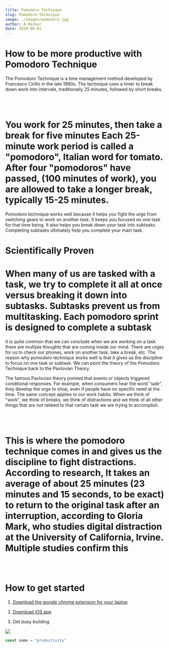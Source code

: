 ```yaml
---
title: Pomodoro Technique 
slug: Pomodoro-Technique
image: ./images/pomodoro.jpg
author: A Hacker
date: 2020-06-01
---
```



<h1>How to be more productive with Pomodoro Technique</h1>

The Pomodoro Technique is a time management method developed by Francesco Cirillo in the late 1980s. The technique uses a timer to break down work into intervals, traditionally 25 minutes, followed by short breaks. 

<br/><br/>

# You work for 25 minutes, then take a break for five minutes Each 25-minute work period is called a "pomodoro", Italian word for tomato. After four "pomodoros" have passed, (100 minutes of work), you are allowed to take a longer break, typically 15-25 minutes.

 Pomodoro technique works well because it helps you fight the urge from switching gears to work on another task. It keeps you focused on one task for that time being. It also helps you break down your task into subtasks. Completing subtasks ultimately help you complete your main task.

<h1>Scientifically Proven </h1>

# When many of us are tasked with a task, we try to complete it all at once versus breaking it down into subtasks. Subtasks prevent us from multitasking. Each pomodoro sprint is designed to complete a subtask


It is quite common that we can conclude when we are working on a task there are multiple thoughts that are coming inside our mind. There are urges for us to check our phones, work on another task, take a break, etc. The reason why pomodoro technique works well is that it gives us the discipline to focus on one task or subtask. We can point the theory of the Pomodoro Technique back to the Pavlovian Theory.

The famous Pavlovian theory pointed that events or objects triggered conditional responses. For example, when consumers hear the word "sale", they develop the urge to shop, even if people have no specific need at the time. The same concept applies to our work habits. When we think of "work", we think of breaks, we think of distractions and we think of all other things that are not related to that certain task we are trying to accomplish.    

<br/><br/>


# This is where the pomodoro technique comes in and gives us the discipline to fight distractions. According to research, It takes an average of about 25 minutes (23 minutes and 15 seconds, to be exact) to return to the original task after an interruption, according to Gloria Mark, who studies digital distraction at the University of California, Irvine. Multiple studies confirm this

<br></br>
 
<h1> How to get started </h1>

<p style="text-align: center;">

1) <a href="https://chrome.google.com/webstore/detail/marinara-pomodoro%C2%AE-assist/lojgmehidjdhhbmpjfamhpkpodfcodef?hl=en" target="_blank">Download the google chrome extension for your laptop </a>

2) <a href="https://apps.apple.com/us/app/focus-keeper-time-management/id867374917" target="_blank">Download iOS app</a>

3) Get busy building

</p>

<div className="post-image">

![](./images/houses.jpg)

</div>

<div className="code">


```javascript
const name = "productivity"
```

</div>

<Counter/>